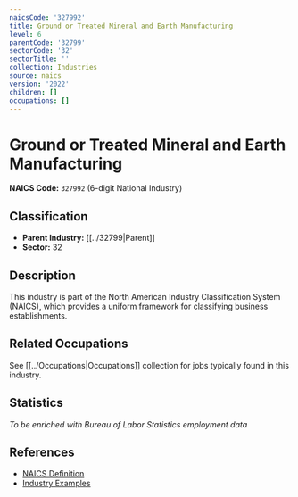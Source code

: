```yaml
---
naicsCode: '327992'
title: Ground or Treated Mineral and Earth Manufacturing
level: 6
parentCode: '32799'
sectorCode: '32'
sectorTitle: ''
collection: Industries
source: naics
version: '2022'
children: []
occupations: []
---
```

# Ground or Treated Mineral and Earth Manufacturing

**NAICS Code:** `327992` (6-digit National Industry)

## Classification

- **Parent Industry:** [[../32799|Parent]]
- **Sector:** 32

## Description

This industry is part of the North American Industry Classification System (NAICS), which provides a uniform framework for classifying business establishments.

## Related Occupations

See [[../Occupations|Occupations]] collection for jobs typically found in this industry.

## Statistics

*To be enriched with Bureau of Labor Statistics employment data*

## References

- [NAICS Definition](https://www.census.gov/naics/)
- [Industry Examples](https://www.census.gov/naics/2022NAICS/)
